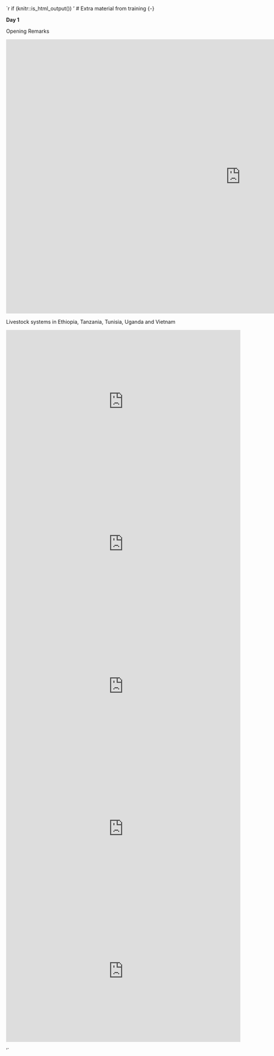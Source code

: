 `r if (knitr::is_html_output()) '
# Extra material from training {-}

**Day 1**

Opening Remarks

<iframe src="https://docs.google.com/presentation/d/e/2PACX-1vR9lDLqKJUia82NKYFQKstiahfe6stYiz_w-tnNqUQSbGApRCXDGD8rHPmWQ9w-yA/embed?start=false&loop=false&delayms=3000" frameborder="0" width="1280" height="749" allowfullscreen="true" mozallowfullscreen="true" webkitallowfullscreen="true"></iframe>



Livestock systems in Ethiopia, Tanzania, Tunisia, Uganda and Vietnam


<iframe src="https://docs.google.com/presentation/d/e/2PACX-1vR2JIMWTgjvpHyEeBkhwqgtaavthoVc4D12H62RuFvMfsmYoS6IjNc5tF1fVpRWOQ/embed?start=false&loop=false&delayms=3000" frameborder="0" width="640" height="389" allowfullscreen="true" mozallowfullscreen="true" webkitallowfullscreen="true"></iframe>


<iframe src="https://docs.google.com/presentation/d/e/2PACX-1vRwWkCE7qDD4EmL7yokCa58hyKFymmMUIYGGD3k7qgMpQWmylabLlYhgE8yhTGNqQ/embed?start=false&loop=false&delayms=3000" frameborder="0" width="640" height="389" allowfullscreen="true" mozallowfullscreen="true" webkitallowfullscreen="true"></iframe>

<iframe src="https://docs.google.com/presentation/d/e/2PACX-1vTi7_o63_7e2DW7zaZgw0z-PORe2FlTaj---KJ-iq4xiOLqZi_127NUW0OxngH-fQ/embed?start=false&loop=false&delayms=3000" frameborder="0" width="640" height="389" allowfullscreen="true" mozallowfullscreen="true" webkitallowfullscreen="true"></iframe>


<iframe src="https://docs.google.com/presentation/d/e/2PACX-1vTuJO0Elb8xgZ9xmx0XAB8_mCdRrD-IxVyYz11VTWPWy8Bp2FzRENwkOx67xODKmw/embed?start=false&loop=false&delayms=3000" frameborder="0" width="640" height="389" allowfullscreen="true" mozallowfullscreen="true" webkitallowfullscreen="true"></iframe>


<iframe src="https://docs.google.com/presentation/d/e/2PACX-1vQCU6enCOgDAu9TO0W76vybFpnMD-Gipb8NrDFreDVSrnom3X-ToC1tVAEPPWnmUA/embed?start=false&loop=false&delayms=3000" frameborder="0" width="640" height="389" allowfullscreen="true" mozallowfullscreen="true" webkitallowfullscreen="true"></iframe>
















'`
